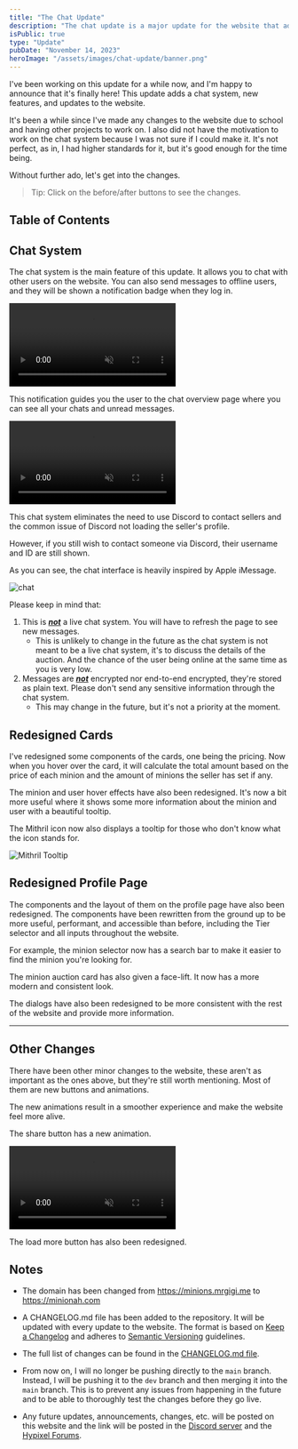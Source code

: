 ```yaml
---
title: "The Chat Update"
description: "The chat update is a major update for the website that adds a chat system, new features, and updates. Read more about it here."
isPublic: true
type: "Update"
pubDate: "November 14, 2023"
heroImage: "/assets/images/chat-update/banner.png"
---
```



I've been working on this update for a while now, and I'm happy to announce that it's finally here! This update adds a chat system, new features, and updates to the website.

It's been a while since I've made any changes to the website due to school and having other projects to work on. I also did not have the motivation to work on the chat system because I was not sure if I could make it. It's not perfect, as in, I had higher standards for it, but it's good enough for the time being.

Without further ado, let's get into the changes.

> Tip: Click on the before/after buttons to see the changes.

## Table of Contents

## Chat System

The chat system is the main feature of this update. It allows you to chat with other users on the website. You can also send messages to offline users, and they will be shown a notification badge when they log in.

<div class="rounded-lg bg-neutral-950 p-4">
  <video muted={true} loop={true} autoPlay={true} class="mx-auto max-h-96 !w-auto" alt="chat overview">
    <source src="/assets/videos/chat-update/unreadAlert.mp4" type="video/mp4" />
  </video>
</div>

This notification guides you the user to the chat overview page where you can see all your chats and unread messages.

<div class="rounded-lg bg-neutral-950 p-4">
  <video muted={true} loop={true} autoPlay={true} class="mx-auto max-h-96 !w-auto" alt="chat overview">
    <source src="/assets/videos/chat-update/chatOverview.mp4" type="video/mp4" />
  </video>
</div>

This chat system eliminates the need to use Discord to contact sellers and the common issue of Discord not loading the seller's profile.

However, if you still wish to contact someone via Discord, their username and ID are still shown.

As you can see, the chat interface is heavily inspired by Apple iMessage.

<div class="rounded-lg bg-neutral-950 p-4">
  <img src="/assets/images/chat-update/chat.png" class="mx-auto max-h-96 !w-auto" alt="chat" />
</div>

Please keep in mind that:

1. This is <u>**_not_**</u> a live chat system. You will have to refresh the page to see new messages.
   - This is unlikely to change in the future as the chat system is not meant to be a live chat system, it's to discuss the details of the auction. And the chance of the user being online at the same time as you is very low.
2. Messages are <u>**_not_**</u> encrypted nor end-to-end encrypted, they're stored as plain text. Please don't send any sensitive information through the chat system.
   - This may change in the future, but it's not a priority at the moment.

## Redesigned Cards

I've redesigned some components of the cards, one being the pricing. Now when you hover over the card, it will calculate the total amount based on the price of each minion and the amount of minions the seller has set if any.

The minion and user hover effects have also been redesigned. It's now a bit more useful where it shows some more information about the minion and user with a beautiful tooltip.

<BeforeAfter before="/assets/videos/chat-update/cardOld.mp4" after="/assets/videos/chat-update/cardNew.mp4" client:visible />

The Mithril icon now also displays a tooltip for those who don't know what the icon stands for.

<div class="select-none rounded-lg bg-neutral-950 p-4">
  <img src="/assets/images/chat-update/mithrilTooltip.png" class="mx-auto max-h-96 !w-auto" alt="Mithril Tooltip" />
</div>

## Redesigned Profile Page

The components and the layout of them on the profile page have also been redesigned. The components have been rewritten from the ground up to be more useful, performant, and accessible than before, including the Tier selector and all inputs throughout the website.

For example, the minion selector now has a search bar to make it easier to find the minion you're looking for.

<BeforeAfter before="/assets/videos/chat-update/minionSelectOld.mp4" after="/assets/videos/chat-update/minionSelectNew.mp4" client:visible />

The minion auction card has also given a face-lift. It now has a more modern and consistent look.

<BeforeAfter before="/assets/images/chat-update/profileBefore.png" after="/assets/images/chat-update/profileAfter.png" client:visible />

The dialogs have also been redesigned to be more consistent with the rest of the website and provide more information.

<BeforeAfter before="/assets/images/chat-update/profileDeleteFormBefore.png" after="/assets/images/chat-update/profileDeleteFormAfter.png" client:visible />

---

<BeforeAfter before="/assets/images/chat-update/profileDeleteFormSuccessBefore.png" after="/assets/images/chat-update/profileDeleteFormSuccessAfter.png" client:visible classList="mt-3" />

## Other Changes

There have been other minor changes to the website, these aren't as important as the ones above, but they're still worth mentioning. Most of them are new buttons and animations.

The new animations result in a smoother experience and make the website feel more alive.

The share button has a new animation.

<div class="rounded-lg bg-neutral-950 p-4">
  <video muted={true} loop={true} autoPlay={true} class="mx-auto max-h-96 !w-auto" alt="chat overview">
    <source src="/assets/videos/chat-update/shareButtonAnimation.mp4" type="video/mp4" />
  </video>
</div>

The load more button has also been redesigned.

<BeforeAfter before="/assets/videos/chat-update/loadMoreButtonBefore.mp4" after="/assets/videos/chat-update/loadMoreButtonAfter.mp4" client:visible />

## Notes

- The domain has been changed from https://minions.mrgigi.me to https://minionah.com

- A CHANGELOG.md file has been added to the repository. It will be updated with every update to the website. The format is based on <a href="https://keepachangelog.com/en/1.1.0/" target="_blank">Keep a Changelog</a> and adheres to <a href="https://semver.org/spec/v2.0.0.html" target="_blank">Semantic Versioning</a> guidelines.

- The full list of changes can be found in the <a href="https://github.com/DarthGigi/MinionAH/blob/main/CHANGELOG.md#100---2023-11-13" target="_blank">CHANGELOG.md file</a>.

- From now on, I will no longer be pushing directly to the `main` branch. Instead, I will be pushing it to the `dev` branch and then merging it into the `main` branch. This is to prevent any issues from happening in the future and to be able to thoroughly test the changes before they go live.

- Any future updates, announcements, changes, etc. will be posted on this website and the link will be posted in the <a href="https://discord.minionah.com" target="_blank">Discord server</a> and the <a href="https://hypixel.net/members/mrgigi.4185364/#recent-content" target="_blank">Hypixel Forums</a>.
